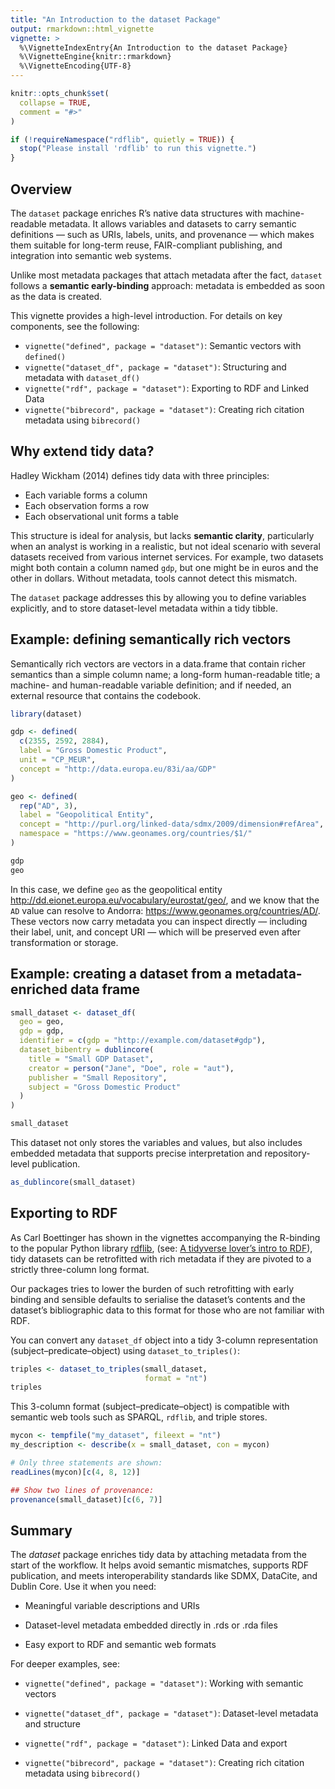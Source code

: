 ```yaml
---
title: "An Introduction to the dataset Package"
output: rmarkdown::html_vignette
vignette: >
  %\VignetteIndexEntry{An Introduction to the dataset Package}
  %\VignetteEngine{knitr::rmarkdown}
  %\VignetteEncoding{UTF-8}
---
```


```r
knitr::opts_chunk$set(
  collapse = TRUE,
  comment = "#>"
)

if (!requireNamespace("rdflib", quietly = TRUE)) {
  stop("Please install 'rdflib' to run this vignette.")
}
```

## Overview

The `dataset` package enriches R’s native data structures with machine-readable metadata. It allows variables and datasets to carry semantic definitions — such as URIs, labels, units, and provenance — which makes them suitable for long-term reuse, FAIR-compliant publishing, and integration into semantic web systems.

Unlike most metadata packages that attach metadata after the fact, `dataset` follows a **semantic early-binding** approach: metadata is embedded as soon as the data is created.

This vignette provides a high-level introduction. For details on key components, see the following: 

- `vignette("defined", package = "dataset")`: Semantic vectors with `defined()` 
- `vignette("dataset_df", package = "dataset")`: Structuring and metadata with `dataset_df()` 
- `vignette("rdf", package = "dataset")`: Exporting to RDF and Linked Data 
- `vignette("bibrecord", package = "dataset")`: Creating rich citation metadata using `bibrecord()`

## Why extend tidy data?

Hadley Wickham (2014) defines tidy data with three principles:

-   Each variable forms a column
-   Each observation forms a row
-   Each observational unit forms a table

This structure is ideal for analysis, but lacks **semantic clarity**, particularly when an analyst is working in a realistic, but not ideal scenario with several datasets received from various internet services. For example, two datasets might both contain a column named `gdp`, but one might be in euros and the other in dollars. Without metadata, tools cannot detect this mismatch.

The `dataset` package addresses this by allowing you to define variables explicitly, and to store dataset-level metadata within a tidy tibble.

## Example: defining semantically rich vectors

Semantically rich vectors are vectors in a data.frame that contain richer semantics than a simple column name; a long-form human-readable title; a machine- and human-readable variable definition; and if needed, an external resource that contains the codebook.

```r
library(dataset)

gdp <- defined(
  c(2355, 2592, 2884),
  label = "Gross Domestic Product",
  unit = "CP_MEUR",
  concept = "http://data.europa.eu/83i/aa/GDP"
)

geo <- defined(
  rep("AD", 3),
  label = "Geopolitical Entity",
  concept = "http://purl.org/linked-data/sdmx/2009/dimension#refArea",
  namespace = "https://www.geonames.org/countries/$1/"
)

gdp
geo
```

In this case, we define `geo` as the geopolitical entity <http://dd.eionet.europa.eu/vocabulary/eurostat/geo/>, and we know that the `AD` value can resolve to Andorra: <https://www.geonames.org/countries/AD/>. These vectors now carry metadata you can inspect directly — including their label, unit, and concept URI — which will be preserved even after transformation or storage.

## Example: creating a dataset from a metadata-enriched data frame

```r
small_dataset <- dataset_df(
  geo = geo,
  gdp = gdp,
  identifier = c(gdp = "http://example.com/dataset#gdp"),
  dataset_bibentry = dublincore(
    title = "Small GDP Dataset",
    creator = person("Jane", "Doe", role = "aut"),
    publisher = "Small Repository",
    subject = "Gross Domestic Product"
  )
)

small_dataset
```

This dataset not only stores the variables and values, but also includes embedded metadata that supports precise interpretation and repository-level publication.

```r
as_dublincore(small_dataset)
```

## Exporting to RDF

As Carl Boettinger has shown in the vignettes accompanying the R-binding to the popular Python library [rdflib](https://CRAN.R-project.org/package=rdflib), (see: [A tidyverse lover's intro to RDF](https://docs.ropensci.org/rdflib/articles/rdf_intro.html)), tidy datasets can be retrofitted with rich metadata if they are pivoted to a strictly three-column long format.

Our packages tries to lower the burden of such retrofitting with early binding and sensible defaults to serialise the dataset's contents and the dataset's bibliographic data to this format for those who are not familiar with RDF.

You can convert any `dataset_df` object into a tidy 3-column representation (subject–predicate–object) using `dataset_to_triples()`:

```r
triples <- dataset_to_triples(small_dataset, 
                              format = "nt")
triples
```

This 3-column format (subject–predicate–object) is compatible with semantic web tools such as SPARQL, `rdflib`, and triple stores.

```r
mycon <- tempfile("my_dataset", fileext = "nt")
my_description <- describe(x = small_dataset, con = mycon)

# Only three statements are shown:
readLines(mycon)[c(4, 8, 12)]
```

```r
## Show two lines of provenance:
provenance(small_dataset)[c(6, 7)]
```

## Summary

The *dataset* package enriches tidy data by attaching metadata from the start of the workflow. It helps avoid semantic mismatches, supports RDF publication, and meets interoperability standards like SDMX, DataCite, and Dublin Core. Use it when you need:

-   Meaningful variable descriptions and URIs

-   Dataset-level metadata embedded directly in .rds or .rda files

-   Easy export to RDF and semantic web formats

For deeper examples, see:

-   `vignette("defined", package = "dataset")`: Working with semantic vectors

-   `vignette("dataset_df", package = "dataset")`: Dataset-level metadata and structure

-   `vignette("rdf", package = "dataset")`: Linked Data and export

-   `vignette("bibrecord", package = "dataset")`: Creating rich citation metadata using `bibrecord()`
